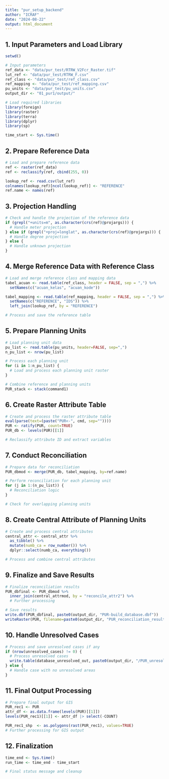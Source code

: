 ```yaml
---
title: "pur_setup_backend"
author: "ICRAF"
date: "2024-08-22"
output: html_document
---
```


## 1. Input Parameters and Load Library
```r
setwd()

# Input parameters
ref_data <- "data/pur_test/RTRW_V2Fcr_Raster.tif"
lut_ref <- "data/pur_test/RTRW_F.csv"
ref_class <- "data/pur_test/ref_class.csv"
ref_mapping <- "data/pur_test/ref_mapping.csv"
pu_units <- "data/pur_test/pu_units.csv"
output_dir <- "01_pur1/output/"

# Load required libraries
library(foreign)
library(raster)
library(terra)
library(dplyr)
library(sp)

time_start <- Sys.time()
```

## 2. Prepare Reference Data
```r
# Load and prepare reference data
ref <- raster(ref_data)
ref <- reclassify(ref, cbind(255, 0))

lookup_ref <- read.csv(lut_ref)
colnames(lookup_ref)[ncol(lookup_ref)] <- "REFERENCE"
ref.name <- names(ref)
```

## 3. Projection Handling
```r
# Check and handle the projection of the reference data
if (grepl("+units=m", as.character(crs(ref)@projargs))) {
  # Handle meter projection
} else if (grepl("+proj=longlat", as.character(crs(ref)@projargs))) {
  # Handle degree projection
} else {
  # Handle unknown projection
}
```

## 4. Merge Reference Data with Reference Class
```r
# Load and merge reference class and mapping data
tabel_acuan <- read.table(ref_class, header = FALSE, sep = ",") %>%
  setNames(c("acuan_kelas", "acuan_kode"))

tabel_mapping <- read.table(ref_mapping, header = FALSE, sep = ",") %>%
  setNames(c("REFERENCE", "IDS")) %>%
  left_join(lookup_ref, by = "REFERENCE")

# Process and save the reference table
```

## 5. Prepare Planning Units
```r
# Load planning unit data
pu_list <- read.table(pu_units, header=FALSE, sep=",")
n_pu_list <- nrow(pu_list)

# Process each planning unit
for (i in 1:n_pu_list) {
  # Load and process each planning unit raster
}

# Combine reference and planning units
PUR_stack <- stack(command1)
```

## 6. Create Raster Attribute Table
```r
# Create and process the raster attribute table
eval(parse(text=(paste("PUR<-", cmd, sep=""))))
PUR <- ratify(PUR, count=TRUE)
PUR_db <- levels(PUR)[[1]]

# Reclassify attribute ID and extract variables
```

## 7. Conduct Reconciliation
```r
# Prepare data for reconciliation
PUR_dbmod <- merge(PUR_db, tabel_mapping, by=ref.name)

# Perform reconciliation for each planning unit
for (j in 1:(n_pu_list)) {
  # Reconciliation logic
}

# Check for overlapping planning units
```

## 8. Create Central Attribute of Planning Units
```r
# Create and process central attributes
central_attr <- central_attr %>%
  as_tibble() %>%
  mutate(numb_ca = row_number()) %>%
  dplyr::select(numb_ca, everything())

# Process and combine central attributes
```

## 9. Finalize and Save Results
```r
# Finalize reconciliation results
PUR_dbfinal <- PUR_dbmod %>% 
  inner_join(central_attrmod, by = "reconcile_attr2") %>%
  # Further processing

# Save results
write.dbf(PUR_dbfinal, paste0(output_dir, "PUR-build_database.dbf"))
writeRaster(PUR, filename=paste0(output_dir, "PUR_reconciliation_result"), format="GTiff", overwrite=TRUE)
```

## 10. Handle Unresolved Cases
```r
# Process and save unresolved cases if any
if (nrow(unresolved_cases) != 0) {
  # Process unresolved cases
  write.table(database_unresolved_out, paste0(output_dir, "/PUR_unresolved_case.csv"), quote=FALSE, row.names=FALSE, sep=",")
} else {
  # Handle case with no unresolved areas
}
```

## 11. Final Output Processing
```r
# Prepare final output for GIS
PUR_rec1 <- PUR
attr_df <- as.data.frame(levels(PUR)[[1]])
levels(PUR_rec1)[[1]] <- attr_df |> select(-COUNT)

PUR_rec1_shp  <- as.polygons(rast(PUR_rec1), values=TRUE)
# Further processing for GIS output
```

## 12. Finalization
```r
time_end <- Sys.time()
run_time <- time_end - time_start

# Final status message and cleanup
```



